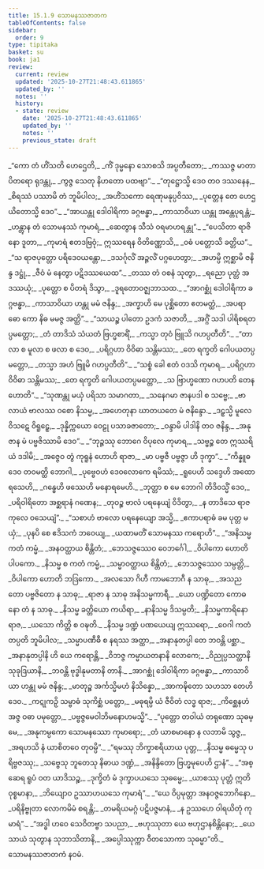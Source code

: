 ```yaml
---
title: 15.1.9 သောမနဿဇာတက
tableOfContents: false
sidebar:
  order: 9
type: tipitaka
basket: su
book: ja1
review:
  current: review
  updated: '2025-10-27T21:48:43.611865'
  updated_by: ''
  notes: ''
  history:
  - state: review
    date: '2025-10-27T21:48:43.611865'
    updated_by: ''
    notes: ''
    previous_state: draft
---
```



<ReviewStatus review={frontmatter.review} showDetails={true} />

<HypothesisAnnotation frontmatter={frontmatter} />

<DynamicBreadcrumb />

<Division number="211" book="ja1" e="ch" v="22" p="334">

<Paragraph number="3071" type="verses" book="ja1">
_“ကော တံ ဟိံသတိ ဟေဌေတိ,_  
_ကိံ ဒုမ္မနော သောစသိ အပ္ပတီတော;_  
_ကဿဇ္ဇ မာတာပိတရော ရုဒန္တု,_  
_ကွဇ္ဇ သေတု နိဟတော ပထဗျာ”._  

</Paragraph>

</Division>
<Division number="212" book="ja1" e="ch" v="22" p="334">

<Paragraph number="3072" type="verses" book="ja1">
_“တုဋ္ဌောသ္မိ ဒေဝ တဝ ဒဿနေန,_  
_စိရဿံ ပဿာမိ တံ ဘူမိပါလ;_  
_အဟိံသကော ရေဏုမနုပ္ပဝိဿ,_  
_ပုတ္တေန တေ ဟေဌယိတောသ္မိ ဒေဝ”._  

</Paragraph>

</Division>
<Division number="213" book="ja1" e="ch" v="22" p="334">

<Paragraph number="3073" type="verses" book="ja1">
_“အာယန္တု ဒေါဝါရိကာ ခဂ္ဂဗန္ဓာ,_  
_ကာသာဝိယာ ယန္တု အန္တေပုရန္တံ;_  
_ဟန္တွာန တံ သောမနဿံ ကုမာရံ,_  
_ဆေတွာန သီသံ ဝရမာဟရန္တု”._  

</Paragraph>

</Division>
<Division number="214" book="ja1" e="ch" v="22" p="334">

<Paragraph number="3074" type="verses" book="ja1">
_“ပေသိတာ ရာဇိနော ဒူတာ,_  
_ကုမာရံ ဧတဒဗြဝုံ;_  
ဣဿရေန ဝိတိဏ္ဏောသိ,_  
_ဝဓံ ပတ္တောသိ ခတ္တိယ”._  

</Paragraph>

</Division>
<Division number="215" book="ja1" e="ch" v="22" p="334">

<Paragraph number="3075" type="verses" book="ja1">
_“သ ရာဇပုတ္တော ပရိဒေဝယန္တော,_  
_ဒသင်္ဂုလိံ အဉ္ဇလိံ ပဂ္ဂဟေတွာ;_  
_အဟမ္ပိ ဣစ္ဆာမိ ဇနိန္ဒ ဒဋ္ဌုံ,_  
_ဇီဝံ မံ နေတွာ ပဋိဒဿယေထ”._  

</Paragraph>

</Division>
<Division number="216" book="ja1" e="ch" v="22" p="334">

<Paragraph number="3076" type="verses" book="ja1">
_တဿ တံ ဝစနံ သုတွာ,_  
_ရညော ပုတ္တံ အဒဿယုံ;_  
_ပုတ္တော စ ပိတရံ ဒိသွာ,_  
_ဒူရတောဝဇ္ဈဘာသထ._  

</Paragraph>

</Division>
<Division number="217" book="ja1" e="ch" v="22" p="335">

<Paragraph number="3077" type="verses" book="ja1">
_“အာဂစ္ဆုံ ဒေါဝါရိကာ ခဂ္ဂဗန္ဓာ,_  
_ကာသာဝိယာ ဟန္တု မမံ ဇနိန္ဒ;_  
_အက္ခာဟိ မေ ပုစ္ဆိတော ဧတမတ္ထံ,_  
_အပရာဓော ကော နိဓ မမဇ္ဇ အတ္ထိ”._  

</Paragraph>

</Division>
<Division number="218" book="ja1" e="ch" v="22" p="335">

<Paragraph number="3078" type="verses" book="ja1">
_“သာယဉ္စ ပါတော ဥဒကံ သဇာတိ,_  
_အဂ္ဂိံ သဒါ ပါရိစရတပ္ပမတ္တော;_  
_တံ တာဒိသံ သံယတံ ဗြဟ္မစာရိံ,_  
_ကသ္မာ တုဝံ ဗြူသိ ဂဟပ္ပတီတိ”._  

</Paragraph>

</Division>
<Division number="219" book="ja1" e="ch" v="22" p="335">

<Paragraph number="3079" type="verses" book="ja1">
_“တာလာ စ မူလာ စ ဖလာ စ ဒေဝ,_  
_ပရိဂ္ဂဟာ ဝိဝိဓာ သန္တိမဿ;_  
_တေ ရက္ခတိ ဂေါပယတပ္ပမတ္တော,_  
_တသ္မာ အဟံ ဗြူမိ ဂဟပ္ပတီတိ”._  

</Paragraph>

</Division>
<Division number="220" book="ja1" e="ch" v="22" p="335">

<Paragraph number="3080" type="verses" book="ja1">
_“သစ္စံ ခေါ ဧတံ ဝဒသိ ကုမာရ,_  
_ပရိဂ္ဂဟာ ဝိဝိဓာ သန္တိမဿ;_  
_တေ ရက္ခတိ ဂေါပယတပ္ပမတ္တော,_  
_သ ဗြာဟ္မဏော ဂဟပတိ တေန ဟောတိ”._  

</Paragraph>

</Division>
<Division number="221" book="ja1" e="ch" v="22" p="335">

<Paragraph number="3081" type="verses" book="ja1">
_“သုဏန္တု မယှံ ပရိသာ သမာဂတာ,_  
_သနေဂမာ ဇာနပဒါ စ သဗ္ဗေ;_  
_ဗာလာယံ ဗာလဿ ဝစော နိသမ္မ,_  
_အဟေတုနာ ဃာတယတေ မံ ဇနိန္ဒော._  

</Paragraph>

</Division>
<Division number="222" book="ja1" e="ch" v="22" p="335">

<Paragraph number="3082" type="verses" book="ja1">
_ဒဠှသ္မိ မူလေ ဝိသဋေ ဝိရူဠှေ,_  
_ဒုန္နိက္ကယော ဝေဠု ပသာခဇာတော;_  
_ဝန္ဒာမိ ပါဒါနိ တဝ ဇနိန္ဒ,_  
_အနုဇာန မံ ပဗ္ဗဇိဿာမိ ဒေဝ”._  

</Paragraph>

</Division>
<Division number="223" book="ja1" e="ch" v="22" p="335">

<Paragraph number="3083" type="verses" book="ja1">
_“ဘုဉ္ဇဿု ဘောဂေ ဝိပုလေ ကုမာရ,_  
_သဗ္ဗဉ္စ တေ ဣဿရိယံ ဒဒါမိ;_  
_အဇ္ဇေဝ တွံ ကုရူနံ ဟောဟိ ရာဇာ,_  
_မာ ပဗ္ဗဇီ ပဗ္ဗဇ္ဇာ ဟိ ဒုက္ခာ”._  

</Paragraph>

</Division>
<Division number="224" book="ja1" e="ch" v="22" p="336">

<Paragraph number="3084" type="verses" book="ja1">
_“ကိန္နူဓ ဒေဝ တဝမတ္ထိ ဘောဂါ,_  
_ပုဗ္ဗေဝဟံ ဒေဝလောကေ ရမိဿံ;_  
_ရူပေဟိ သဒ္ဒေဟိ အထော ရသေဟိ,_  
_ဂန္ဓေဟိ ဖဿေဟိ မနောရမေဟိ._  

</Paragraph>

</Division>
<Division number="225" book="ja1" e="ch" v="22" p="336">

<Paragraph number="3085" type="verses" book="ja1">
_ဘုတ္တာ စ မေ ဘောဂါ တိဒိဝသ္မိံ ဒေဝ,_  
_ပရိဝါရိတော အစ္ဆရာနံ ဂဏေန;_  
_တုဝဉ္စ ဗာလံ ပရနေယျံ ဝိဒိတွာ,_  
_န တာဒိသေ ရာဇကုလေ ဝသေယျံ”._  

</Paragraph>

</Division>
<Division number="226" book="ja1" e="ch" v="22" p="336">

<Paragraph number="3086" type="verses" book="ja1">
_“သစာဟံ ဗာလော ပရနေယျော အသ္မိ,_  
_ဧကာပရာဓံ ခမ ပုတ္တ မယှံ;_  
_ပုနပိ စေ ဧဒိသကံ ဘဝေယျ,_  
_ယထာမတိံ သောမနဿ ကရောဟိ”._  

</Paragraph>

</Division>
<Division number="227" book="ja1" e="ch" v="22" p="336">

<Paragraph number="3087" type="verses" book="ja1">
_“အနိသမ္မ ကတံ ကမ္မံ,_  
_အနဝတ္ထာယ စိန္တိတံ;_  
_ဘေသဇ္ဇဿေဝ ဝေဘင်္ဂေါ,_  
_ဝိပါကော ဟောတိ ပါပကော._  

</Paragraph>

</Division>
<Division number="228" book="ja1" e="ch" v="22" p="336">

<Paragraph number="3088" type="verses" book="ja1">
_နိသမ္မ စ ကတံ ကမ္မံ,_  
_သမ္မာဝတ္ထာယ စိန္တိတံ;_  
_ဘေသဇ္ဇဿေဝ သမ္ပတ္တိ,_  
_ဝိပါကော ဟောတိ ဘဒြကော._  

</Paragraph>

</Division>
<Division number="229" book="ja1" e="ch" v="22" p="336">

<Paragraph number="3089" type="verses" book="ja1">
_အလသော ဂိဟီ ကာမဘောဂီ န သာဓု,_  
_အသညတော ပဗ္ဗဇိတော န သာဓု;_  
_ရာဇာ န သာဓု အနိသမ္မကာရီ,_  
_ယော ပဏ္ဍိတော ကောဓနော တံ န သာဓု._  

</Paragraph>

</Division>
<Division number="230" book="ja1" e="ch" v="22" p="336">

<Paragraph number="3090" type="verses" book="ja1">
_နိသမ္မ ခတ္တိယော ကယိရာ,_  
_နာနိသမ္မ ဒိသမ္ပတိ;_  
_နိသမ္မကာရိနော ရာဇ,_  
_ယသော ကိတ္တိ စ ဝဍ္ဎတိ._  

</Paragraph>

</Division>
<Division number="231" book="ja1" e="ch" v="22" p="336">

<Paragraph number="3091" type="verses" book="ja1">
_နိသမ္မ ဒဏ္ဍံ ပဏယေယျ ဣဿရော,_  
_ဝေဂါ ကတံ တပ္ပတိ ဘူမိပါလ;_  
_သမ္မာပဏီဓီ စ နရဿ အတ္ထာ,_  
_အနာနုတပ္ပါ တေ ဘဝန္တိ ပစ္ဆာ._  

</Paragraph>

</Division>
<Division number="232" book="ja1" e="ch" v="22" p="337">

<Paragraph number="3092" type="verses" book="ja1">
_အနာနုတပ္ပါနိ ဟိ ယေ ကရောန္တိ,_  
_ဝိဘဇ္ဇ ကမ္မာယတနာနိ လောကေ;_  
_ဝိညုပ္ပသတ္ထာနိ သုခုဒြယာနိ,_  
_ဘဝန္တိ ဗုဒ္ဓါနုမတာနိ တာနိ._  

</Paragraph>

</Division>
<Division number="233" book="ja1" e="ch" v="22" p="337">

<Paragraph number="3093" type="verses" book="ja1">
_အာဂစ္ဆုံ ဒေါဝါရိကာ ခဂ္ဂဗန္ဓာ,_  
_ကာသာဝိယာ ဟန္တု မမံ ဇနိန္ဒ;_  
_မာတုဉ္စ အင်္ကသ္မိမဟံ နိသိန္နော,_  
_အာကဍ္ဎိတော သဟသာ တေဟိ ဒေဝ._  

</Paragraph>

</Division>
<Division number="234" book="ja1" e="ch" v="22" p="337">

<Paragraph number="3094" type="verses" book="ja1">
_ကဋုကဉှိ သမ္ဗာဓံ သုကိစ္ဆံ ပတ္တော,_  
_မဓုရမ္ပိ ယံ ဇီဝိတံ လဒ္ဓ ရာဇ;_  
_ကိစ္ဆေနဟံ အဇ္ဇ ဝဓာ ပမုတ္တော,_  
_ပဗ္ဗဇ္ဇမေဝါဘိမနောဟမသ္မိ”._  

</Paragraph>

</Division>
<Division number="235" book="ja1" e="ch" v="22" p="337">

<Paragraph number="3095" type="verses" book="ja1">
_“ပုတ္တော တဝါယံ တရုဏော သုဓမ္မေ,_  
_အနုကမ္ပကော သောမနဿော ကုမာရော;_  
_တံ ယာစမာနော န လဘာမိ သွဇ္ဇ,_  
_အရဟသိ နံ ယာစိတဝေ တုဝမ္ပိ”._  

</Paragraph>

</Division>
<Division number="236" book="ja1" e="ch" v="22" p="337">

<Paragraph number="3096" type="verses" book="ja1">
_“ရမဿု ဘိက္ခာစရိယာယ ပုတ္တ,_  
_နိသမ္မ ဓမ္မေသု ပရိဗ္ဗဇဿု;_  
_သဗ္ဗေသု ဘူတေသု နိဓာယ ဒဏ္ဍံ,_  
_အနိန္ဒိတော ဗြဟ္မမုပေဟိ ဌာနံ”._  

</Paragraph>

</Division>
<Division number="237" book="ja1" e="ch" v="22" p="337">

<Paragraph number="3097" type="verses" book="ja1">
_“အစ္ဆေရ ရူပံ ဝတ ယာဒိသဉ္စ,_  
_ဒုက္ခိတံ မံ ဒုက္ခာပယသေ သုဓမ္မေ;_  
_ယာစဿု ပုတ္တံ ဣတိ ဝုစ္စမာနာ,_  
_ဘိယျောဝ ဥဿာဟယသေ ကုမာရံ”._  

</Paragraph>

</Division>
<Division number="238" book="ja1" e="ch" v="22" p="337">

<Paragraph number="3098" type="verses" book="ja1">
_“ယေ ဝိပ္ပမုတ္တာ အနဝဇ္ဇဘောဂိနော,_  
_ပရိနိဗ္ဗုတာ လောကမိမံ စရန္တိ;_  
_တမရိယမဂ္ဂံ ပဋိပဇ္ဇမာနံ,_  
_န ဥဿဟေ ဝါရယိတုံ ကုမာရံ”._  

</Paragraph>

</Division>
<Division number="239" book="ja1" e="ch" v="22" p="338">

<Paragraph number="3099" type="verses" book="ja1">
_“အဒ္ဓါ ဟဝေ သေဝိတဗ္ဗာ သပညာ,_  
_ဗဟုဿုတာ ယေ ဗဟုဌာနစိန္တိနော;_  
_ယေသာယံ သုတွာန သုဘာသိတာနိ,_  
_အပ္ပေါဿုက္ကာ ဝီတသောကာ သုဓမ္မာ”တိ._  


</Paragraph>
</Division>

<Paragraph number="3100" type="center" book="ja1">
သောမနဿဇာတကံ နဝမံ.
</Paragraph>